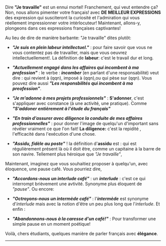 Dire **"Je travaille"** est un ennui mortel! Franchement, qui veut entendre ça? Non, nous allons pimenter votre français! avec **DE MEILLEUR EXPRESSIONS** des expression qui susciteront la curiosité et l'admiration qui vous réellement impressionner votre intérlocuteur!
Maintenant, allons-y, plongeons dans ces expressions françaises captivantes!

Au lieu de dire de manière barbante: "Je travaille" dites plutôt:

- **_"Je suis en plein labeur intellectuel."_** : pour faire savoir que vous ne vous contentez pas de travailler, mais que vous oeuvrez intellectuellement!. La définition de **labeur**: c'est le travail dur et long.

- **_"Actuellement engagé dans les affaires qui incombent à ma profession"_** : le verbe : **_incomber_** (en parlant d'une responsabilité) veut dire : qui revient à (qqn), imposé à (qqn),ou qui pèse sur (qqn). Vous pouvez dire aussi **_"Les responsbilités qui incombent à ma preofession"_**.

- **_"Je m'adonne à mes projets professionnels"_** : **S'adonner**, c'est s'appliquer avec constance (à une activité, une pratique). Comme **_"S'addoner entièrement à l'étude du français"_**

- **_"En train d'assurer avec diligence la conduite de mes affaires professionnelles"_** : pour donner l'image de quelqu'un d'important sans révéler vraiment ce que l'on fait! **La diligence:** c'est la repidité , l'efficacité dans l'exécution d'une chose.

- **_"Assidu, fidèle au poste"_** ! la définition d'**assidu** est : qui est régulièrement présent là où il doit être, comme un capitaine à la barre de son navire. Tellement plus héroique que _"Je travaille"_,

Maintenant, imaginez que vous souhaitiez proposer à quelqu'un, avec éloquence, une pause café. Vous pourriez dire,

- **_"Accordons-nous un interlude café"_** : un **_interlude_** : c'est ce qui interrompt brièvement une avtivité. Synonyme plus éloquent de _"pause"_. Ou encore:

- **_"Octroyons-nous un intermède café"_** : l'**_intermède_** est synonyme d'_interlude_ mais avec la notion d'être un peu plus long que l'_interlude_. Et enfin :

- **_"Abandonnons-nous à la caresse d'un café!"_** : Pour transformer une simple pause en un moment poétique!

Voilà, chers étudiants, quelques manière de parler français avec **élégance**.

---

